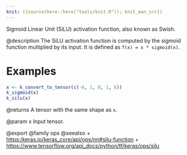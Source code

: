 ```yaml
---
knit: ({source(here::here("tools/knit.R")); knit_man_src})
---
```

Sigmoid Linear Unit (SiLU) activation function, also known as Swish.

@description
The SiLU activation function is computed by the sigmoid function multiplied
by its input. It is defined as `f(x) = x * sigmoid(x)`.

# Examples
```r
x <- k_convert_to_tensor(c(-6, 1, 0, 1, 6))
k_sigmoid(x)
k_silu(x)
```

@returns
A tensor with the same shape as `x`.

@param x
Input tensor.

@export
@family ops
@seealso
+ <https:/keras.io/keras_core/api/ops/nn#silu-function>
+ <https://www.tensorflow.org/api_docs/python/tf/keras/ops/silu>
